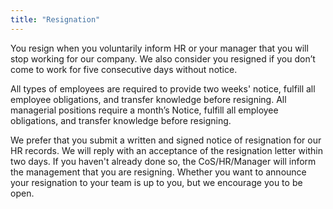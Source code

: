 ```yaml
---
title: "Resignation"
---
```


You resign when you voluntarily inform HR or your manager that you will stop working for our company. We also consider you resigned if you don’t come to work for five consecutive days without notice.

All types of employees are required to provide two weeks' notice, fulfill all employee obligations, and transfer knowledge before resigning. All managerial positions require a month’s Notice, fulfill all employee obligations, and transfer knowledge before resigning.

We prefer that you submit a written and signed notice of resignation for our HR records. We will reply with an acceptance of the resignation letter within two days. If you haven't already done so, the CoS/HR/Manager will inform the management that you are resigning. Whether you want to announce your resignation to your team is up to you, but we encourage you to be open.